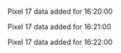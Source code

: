 Pixel 17 data added for 16:20:00

Pixel 17 data added for 16:21:00

Pixel 17 data added for 16:22:00

